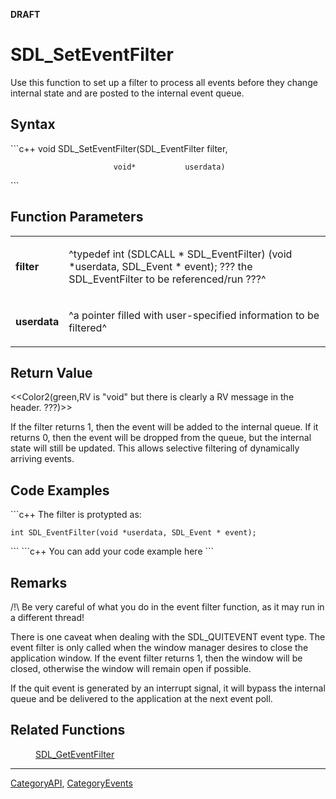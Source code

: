 <!-- pragma section-numbers off -->
<!-- pragma disable-camelcase -->
'''DRAFT'''

= SDL_SetEventFilter =
Use this function to set up a filter to process all events before they change internal state and are posted to the internal event queue.


== Syntax ==
```c++
void SDL_SetEventFilter(SDL_EventFilter filter,
                        void*           userdata)
```

== Function Parameters ==
{|
|'''filter'''
|^typedef int (SDLCALL * SDL_EventFilter) (void *userdata, SDL_Event * event); ???  the SDL_EventFilter to be referenced/run ???^
|-
|'''userdata'''
|^a pointer filled with user-specified information to be filtered^
|}

== Return Value ==
<<Color2(green,RV is "void" but there is clearly a RV message in the header.  ???)>>

If the filter returns 1, then the event will be added to the internal queue.
If it returns 0, then the event will be dropped from the queue, but the internal state will still be updated.  This allows selective filtering of dynamically arriving events.

== Code Examples ==
```c++
The filter is protypted as:
 int SDL_EventFilter(void *userdata, SDL_Event * event);
```
```c++
You can add your code example here
```

== Remarks ==
/!\ Be very careful of what you do in the event filter function, as it may run in a different thread!

There is one caveat when dealing with the SDL_QUITEVENT event type.  The event filter is only called when the window manager desires to close the application window.  If the event filter returns 1, then the window will be closed, otherwise the window will remain open if possible.

If the quit event is generated by an interrupt signal, it will bypass the internal queue and be delivered to the application at the next event poll.

== Related Functions ==
:[[SDL_GetEventFilter]]

----
[[CategoryAPI]], [[CategoryEvents]]
